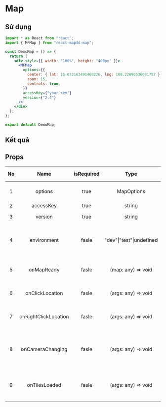 # Map

## Sử dụng

```jsx filename="demo.js" copy
import * as React from "react";
import { MFMap } from "react-map4d-map";

const DemoMap = () => {
  return (
    <div style={{ width: "100%", height: "400px" }}>
      <MFMap
        options={{
          center: { lat: 16.072163491469226, lng: 108.22690536081757 },
          zoom: 15,
          controls: true,
        }}
        accessKey={"your key"}
        version={"2.4"}
      />
    </div>
  );
};

export default DemoMap;
```

## Kết quả


<DemoMap />

## Props

| No  |         Name         | isRequired |           Type           | Default value |                      Description                      |
| :-: | :------------------: | :--------: | :----------------------: | :-----------: | :---------------------------------------------------: |
|  1  |       options        |    true    |        MapOptions        |               |                 Các tùy chọn của map                  |
|  2  |      accessKey       |    true    |          string          |               |                        Key api                        |
|  3  |       version        |    true    |          string          |               |                    Version của sdk                    |
|  4  |     environment      |   fasle    | "dev"\|"test"\|undefined |               |  Môi trường map, nếu ko có thì sẽ là bản production   |
|  5  |      onMapReady      |   fasle    |    (map: any) => void    |               |          Event được gọi sau khi map được tạo          |
|  6  |   onClickLocation    |   fasle    |   (args: any) => void    |               |          Event click vào một vị trí trên map          |
|  7  | onRightClickLocation |   fasle    |   (args: any) => void    |               |       Event right click vào một vị trí trên map       |
|  8  |   onCameraChanging   |   fasle    |   (args: any) => void    |               | Event khi một thông số bất kỳ của camera map thay đổi |
|  9  |    onTilesLoaded     |   fasle    |   (args: any) => void    |               |    Event khi map load xong tất cả các tile ban đầu    |
